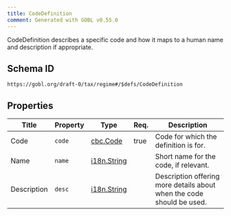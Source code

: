 ```yaml
---
title: CodeDefinition
comment: Generated with GOBL v0.55.0
---
```


CodeDefinition describes a specific code and how it maps to a human name and description if appropriate.

## Schema ID

`https://gobl.org/draft-0/tax/regime#/$defs/CodeDefinition`

## Properties

| Title       | Property | Type                                | Req. | Description                                                           |
|-------------|----------|-------------------------------------|------|-----------------------------------------------------------------------|
| Code        | `code`   | [cbc.Code](/draft-0/cbc/code)       | true | Code for which the definition is for.                                 |
| Name        | `name`   | [i18n.String](/draft-0/i18n/string) |      | Short name for the code, if relevant.                                 |
| Description | `desc`   | [i18n.String](/draft-0/i18n/string) |      | Description offering more details about when the code should be used. |

